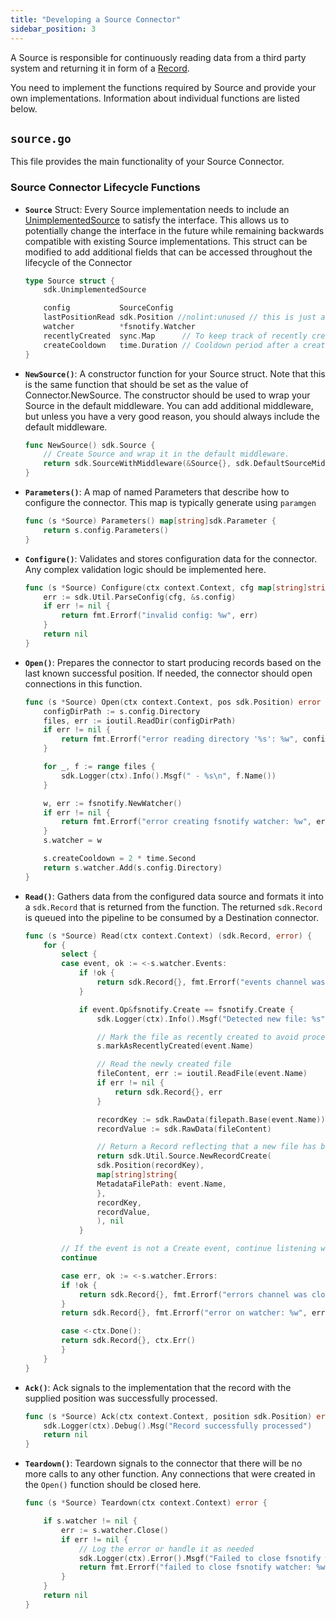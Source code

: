 ```yaml
---
title: "Developing a Source Connector"
sidebar_position: 3
---
```


A Source is responsible for continuously reading data from a third party system and returning it in form of a [Record](https://pkg.go.dev/github.com/conduitio/conduit-connector-sdk#Record).

You need to implement the functions required by Source and provide your own implementations. Information about individual functions are listed below.

## `source.go`

This file provides the main functionality of your Source Connector.

### Source Connector Lifecycle Functions

- **`Source`** Struct: Every Source implementation needs to include an [UnimplementedSource](https://pkg.go.dev/github.com/conduitio/conduit-connector-sdk#UnimplementedSource) to satisfy the interface. This allows us to potentially change the interface in the future while remaining backwards compatible with existing Source implementations.  This struct can be modified to add additional fields that can be accessed throughout the lifecycle of the Connector

    ```go
    type Source struct {
        sdk.UnimplementedSource

        config           SourceConfig
        lastPositionRead sdk.Position //nolint:unused // this is just an example
        watcher          *fsnotify.Watcher
        recentlyCreated  sync.Map      // To keep track of recently created files
        createCooldown   time.Duration // Cooldown period after a create event
    }
    ```

- **`NewSource()`**: A constructor function for your Source struct. Note that this is the same function that should be set as the value of Connector.NewSource. The constructor should be used to wrap your Source in the default middleware. You can add additional middleware, but unless you have a very good reason, you should always include the default middleware.

    ```go
    func NewSource() sdk.Source {
        // Create Source and wrap it in the default middleware.
        return sdk.SourceWithMiddleware(&Source{}, sdk.DefaultSourceMiddleware()...)
    }
    ```

- **`Parameters()`**: A map of named Parameters that describe how to configure the connector. This map is typically generate using `paramgen`

    ```go
    func (s *Source) Parameters() map[string]sdk.Parameter {
        return s.config.Parameters()
    }
    ```

- **`Configure()`**: Validates and stores configuration data for the connector. Any complex validation logic should be implemented here.

    ```go
    func (s *Source) Configure(ctx context.Context, cfg map[string]string) error {
        err := sdk.Util.ParseConfig(cfg, &s.config)
        if err != nil {
            return fmt.Errorf("invalid config: %w", err)
        }
        return nil
    }
    ```

- **`Open()`**: Prepares the connector to start producing records based on the last known successful position. If needed, the connector should open connections in this function.

    ```go
    func (s *Source) Open(ctx context.Context, pos sdk.Position) error {
        configDirPath := s.config.Directory
        files, err := ioutil.ReadDir(configDirPath)
        if err != nil {
            return fmt.Errorf("error reading directory '%s': %w", configDirPath, err)
        }

        for _, f := range files {
            sdk.Logger(ctx).Info().Msgf(" - %s\n", f.Name())
        }

        w, err := fsnotify.NewWatcher()
        if err != nil {
            return fmt.Errorf("error creating fsnotify watcher: %w", err)
        }
        s.watcher = w

        s.createCooldown = 2 * time.Second
        return s.watcher.Add(s.config.Directory)
    }
    ```

- **`Read()`**: Gathers data from the configured data source and formats it into a `sdk.Record` that is returned from the function. The returned `sdk.Record` is queued into the pipeline to be consumed by a Destination connector.

    ```go
    func (s *Source) Read(ctx context.Context) (sdk.Record, error) {
        for {
            select {
            case event, ok := <-s.watcher.Events:
                if !ok {
                    return sdk.Record{}, fmt.Errorf("events channel was closed")
                }

                if event.Op&fsnotify.Create == fsnotify.Create {
                    sdk.Logger(ctx).Info().Msgf("Detected new file: %s", event.Name)

                    // Mark the file as recently created to avoid processing if it is modified shortly after being created
                    s.markAsRecentlyCreated(event.Name)

                    // Read the newly created file
                    fileContent, err := ioutil.ReadFile(event.Name)
                    if err != nil {
                        return sdk.Record{}, err
                    }

                    recordKey := sdk.RawData(filepath.Base(event.Name))
                    recordValue := sdk.RawData(fileContent)

                    // Return a Record reflecting that a new file has been created
                    return sdk.Util.Source.NewRecordCreate(
                    sdk.Position(recordKey),
                    map[string]string{
                    MetadataFilePath: event.Name,
                    },
                    recordKey,
                    recordValue,
                    ), nil
                }

            // If the event is not a Create event, continue listening without doing anything
            continue

            case err, ok := <-s.watcher.Errors:
            if !ok {
                return sdk.Record{}, fmt.Errorf("errors channel was closed")
            }
            return sdk.Record{}, fmt.Errorf("error on watcher: %w", err)

            case <-ctx.Done():
            return sdk.Record{}, ctx.Err()
            }
        }
    }
    ```

- **`Ack()`**: Ack signals to the implementation that the record with the supplied position was successfully processed.

    ```go
    func (s *Source) Ack(ctx context.Context, position sdk.Position) error {
        sdk.Logger(ctx).Debug().Msg("Record successfully processed")
        return nil
    }
    ```

- **`Teardown()`**: Teardown signals to the connector that there will be no more calls to any other function. Any connections that were created in the `Open()` function should be closed here.

    ```go
    func (s *Source) Teardown(ctx context.Context) error {

        if s.watcher != nil {
            err := s.watcher.Close()
            if err != nil {
                // Log the error or handle it as needed
                sdk.Logger(ctx).Error().Msgf("Failed to close fsnotify watcher: %v", err)
                return fmt.Errorf("failed to close fsnotify watcher: %w", err)
            }
        }
        return nil
    }
    ```
